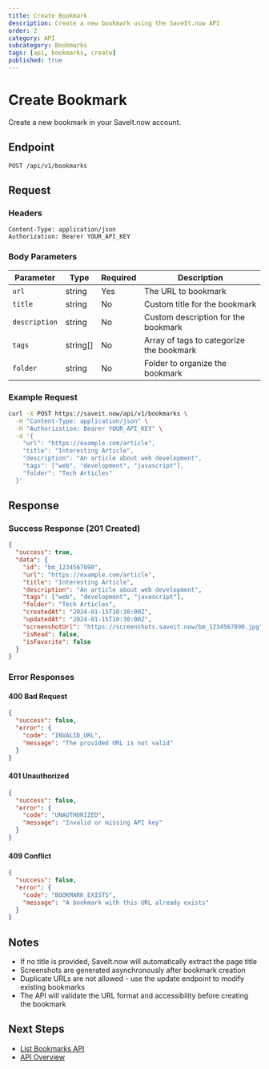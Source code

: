 ```yaml
---
title: Create Bookmark
description: Create a new bookmark using the SaveIt.now API
order: 2
category: API
subcategory: Bookmarks
tags: [api, bookmarks, create]
published: true
---
```


# Create Bookmark

Create a new bookmark in your SaveIt.now account.

## Endpoint

```
POST /api/v1/bookmarks
```

## Request

### Headers

```
Content-Type: application/json
Authorization: Bearer YOUR_API_KEY
```

### Body Parameters

| Parameter | Type | Required | Description |
|-----------|------|----------|-------------|
| `url` | string | Yes | The URL to bookmark |
| `title` | string | No | Custom title for the bookmark |
| `description` | string | No | Custom description for the bookmark |
| `tags` | string[] | No | Array of tags to categorize the bookmark |
| `folder` | string | No | Folder to organize the bookmark |

### Example Request

```bash
curl -X POST https://saveit.now/api/v1/bookmarks \
  -H "Content-Type: application/json" \
  -H "Authorization: Bearer YOUR_API_KEY" \
  -d '{
    "url": "https://example.com/article",
    "title": "Interesting Article",
    "description": "An article about web development",
    "tags": ["web", "development", "javascript"],
    "folder": "Tech Articles"
  }'
```

## Response

### Success Response (201 Created)

```json
{
  "success": true,
  "data": {
    "id": "bm_1234567890",
    "url": "https://example.com/article",
    "title": "Interesting Article",
    "description": "An article about web development",
    "tags": ["web", "development", "javascript"],
    "folder": "Tech Articles",
    "createdAt": "2024-01-15T10:30:00Z",
    "updatedAt": "2024-01-15T10:30:00Z",
    "screenshotUrl": "https://screenshots.saveit.now/bm_1234567890.jpg",
    "isRead": false,
    "isFavorite": false
  }
}
```

### Error Responses

#### 400 Bad Request

```json
{
  "success": false,
  "error": {
    "code": "INVALID_URL",
    "message": "The provided URL is not valid"
  }
}
```

#### 401 Unauthorized

```json
{
  "success": false,
  "error": {
    "code": "UNAUTHORIZED",
    "message": "Invalid or missing API key"
  }
}
```

#### 409 Conflict

```json
{
  "success": false,
  "error": {
    "code": "BOOKMARK_EXISTS",
    "message": "A bookmark with this URL already exists"
  }
}
```

## Notes

- If no title is provided, SaveIt.now will automatically extract the page title
- Screenshots are generated asynchronously after bookmark creation
- Duplicate URLs are not allowed - use the update endpoint to modify existing bookmarks
- The API will validate the URL format and accessibility before creating the bookmark

## Next Steps

- [List Bookmarks API](/docs/api-bookmarks-list)
- [API Overview](/docs/api-overview)